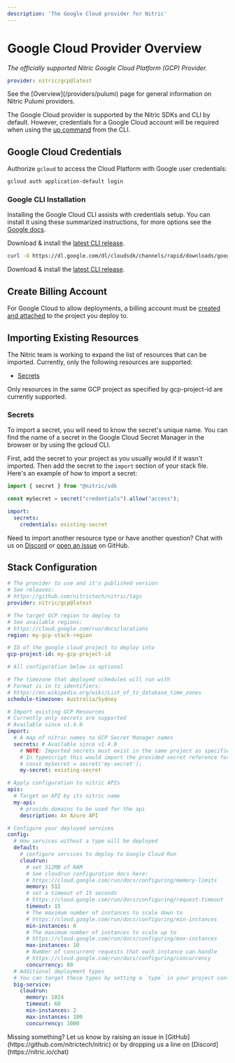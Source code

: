 ```yaml
---
description: 'The Google Cloud provider for Nitric'
---
```


# Google Cloud Provider Overview

_The officially supported Nitric Google Cloud Platform (GCP) Provider._

```yaml
provider: nitric/gcp@latest
```

<Note>
  See the [Overview](/providers/pulumi) page for general information on Nitric
  Pulumi providers.
</Note>

The Google Cloud provider is supported by the Nitric SDKs and CLI by default. However, credentials for a Google Cloud account will be required when using the [up command](/reference/cli) from the CLI.

## Google Cloud Credentials

Authorize `gcloud` to access the Cloud Platform with Google user credentials:

```bash
gcloud auth application-default login
```

### Google CLI Installation

Installing the Google Cloud CLI assists with credentials setup. You can install it using these summarized instructions, for more options see the [Google docs](https://cloud.google.com/sdk/install).

<OSTabs>

<TabItem label="Windows">

Download & install the [latest CLI release](https://cloud.google.com/sdk/install#windows).

</TabItem>

<TabItem label="Linux">

```bash
curl -O https://dl.google.com/dl/cloudsdk/channels/rapid/downloads/google-cloud-sdk-378.0.0-linux-x86_64.tar.gz
```

</TabItem>

<TabItem label="macOS">

Download & install the [latest CLI release](https://cloud.google.com/sdk/install#mac).

</TabItem>

</OSTabs>

## Create Billing Account

For Google Cloud to allow deployments, a billing account must be [created and attached](https://console.cloud.google.com/billing) to the project you deploy to.

## Importing Existing Resources

The Nitric team is working to expand the list of resources that can be imported. Currently, only the following resources are supported:

- [Secrets](/secrets)

<Note>
  Only resources in the same GCP project as specified by gcp-project-id are
  currently supported.
</Note>

### Secrets

To import a secret, you will need to know the secret's unique name. You can find the name of a secret in the Google Cloud Secret Manager in the browser or by using the gcloud CLI.

First, add the secret to your project as you usually would if it wasn't imported. Then add the secret to the `import` section of your stack file. Here's an example of how to import a secret:

```javascript
import { secret } from "@nitric/sdk

const mySecret = secret("credentials").allow("access");
```

```yaml
import:
  secrets:
    credentials: existing-secret
```

Need to import another resource type or have another question? Chat with us on [Discord](https://nitric.io/chat) or [open an issue](https://github.com/nitrictech/nitric/issues) on GitHub.

## Stack Configuration

```yaml title:nitric.[stack ID].yaml
# The provider to use and it's published version
# See releases:
# https://github.com/nitrictech/nitric/tags
provider: nitric/gcp@latest

# The target GCP region to deploy to
# See available regions:
# https://cloud.google.com/run/docs/locations
region: my-gcp-stack-region

# ID of the google cloud project to deploy into
gcp-project-id: my-gcp-project-id

# All configuration below is optional

# The timezone that deployed schedules will run with
# Format is in tz identifiers:
# https://en.wikipedia.org/wiki/List_of_tz_database_time_zones
schedule-timezone: Australia/Sydney

# Import existing GCP Resources
# Currently only secrets are supported
# Available since v1.4.0
import:
  # A map of nitric names to GCP Secret Manager names
  secrets: # Available since v1.4.0
    # NOTE: Imported secrets must exist in the same project as specified by gcp-project-id
    # In typescript this would import the provided secret reference for a secret declared as
    # const mySecret = secret('my-secret');
    my-secret: existing-secret

# Apply configuration to nitric APIs
apis:
  # Target an API by its nitric name
  my-api:
    # provide domains to be used for the api
    description: An Azure API

# Configure your deployed services
config:
  # How services without a type will be deployed
  default:
    # configure services to deploy to Google Cloud Run
    cloudrun:
      # set 512MB of RAM
      # See cloudrun configuration docs here:
      # https://cloud.google.com/run/docs/configuring/memory-limits
      memory: 512
      # set a timeout of 15 seconds
      # https://cloud.google.com/run/docs/configuring/request-timeout
      timeout: 15
      # The maximum number of instances to scale down to
      # https://cloud.google.com/run/docs/configuring/min-instances
      min-instances: 0
      # The maximum number of instances to scale up to
      # https://cloud.google.com/run/docs/configuring/max-instances
      max-instances: 10
      # Number of concurrent requests that each instance can handle
      # https://cloud.google.com/run/docs/configuring/concurrency
      concurrency: 80
  # Additional deployment types
  # You can target these types by setting a `type` in your project configuration
  big-service:
    cloudrun:
      memory: 1024
      timeout: 60
      min-instances: 2
      max-instances: 100
      concurrency: 1000
```

<Note>
  Missing something? Let us know by raising an issue in
  [GitHub](https://github.com/nitrictech/nitric) or by dropping us a line on
  [Discord](https://nitric.io/chat)
</Note>
